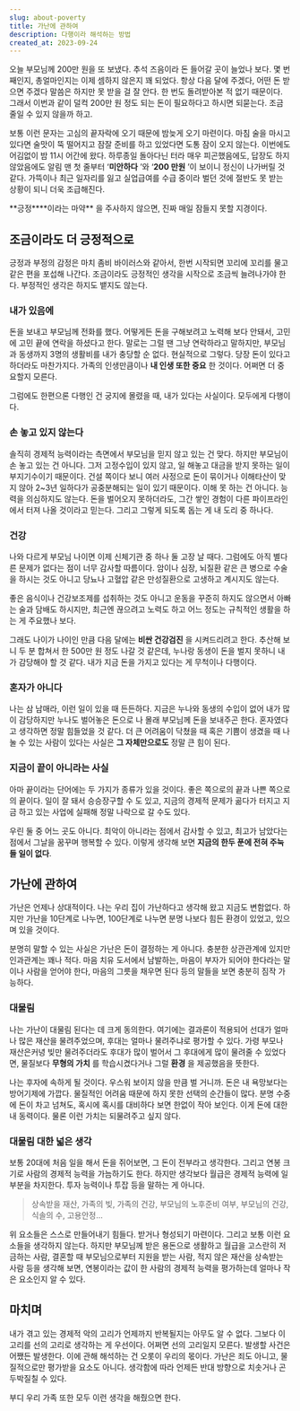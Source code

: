 ```yaml
---
slug: about-poverty
title: 가난에 관하여
description: 다행이라 해석하는 방법
created_at: 2023-09-24
---
```


오늘 부모님께 200만 원을 또 보냈다. 추석 즈음이라 돈 들어갈 곳이 늘었나 보다. 몇 번째인지, 총얼마인지는 이제 셈하지 않은지 꽤
되었다. 항상 다음 달에 주겠다, 어떤 돈 받으면 주겠다 말씀은 하지만 못 받을 걸 잘 안다. 한 번도 돌려받아본 적 없기 때문이다. 그래서
이번과 같이 덜컥 200만 원 정도 되는 돈이 필요하다고 하시면 되묻는다. 조금 줄일 수 있지 않을까 하고.

보통 이런 문자는 고심의 끝자락에 오기 때문에 밤늦게 오기 마련이다. 마침 술을 마시고 있다면 술맛이 뚝 떨어지고 잠잘 준비를 하고 있었다면
도통 잠이 오지 않는다. 이번에도 어김없이 밤 11시 어간에 왔다. 하루종일 돌아다닌 터라 매우 피곤했음에도, 답장도 하지 않았음에도 알림
맨 첫 줄부터 ‘**미안하다** ’와 ‘**200 만원** ’이 보이니 정신이 나가버릴 것 같다. 가뜩이나 최근 일자리를 잃고 실업급여를
수급 중이라 벌던 것에 절반도 못 받는 상황이 되니 더욱 조급해진다.

**긍정\*\***이라는 마약\*\* 을 주사하지 않으면, 진짜 매일 잠들지 못할 지경이다.

## 조금이라도 더 긍정적으로

긍정과 부정의 감정은 마치 좀비 바이러스와 같아서, 한번 시작되면 꼬리에 꼬리를 물고 같은 편을 포섭해 나간다. 조금이라도 긍정적인 생각을
시작으로 조금씩 늘려나가야 한다. 부정적인 생각은 하지도 뱉지도 않는다.

### 내가 있음에

돈을 보내고 부모님께 전화를 했다. 어떻게든 돈을 구해보려고 노력해 보다 안돼서, 고민에 고민 끝에 연락을 하셨다고 한다. 말로는 그럴 땐
그냥 연락하라고 말하지만, 부모님과 동생까지 3명의 생활비를 내가 충당할 순 없다. 현실적으로 그렇다. 당장 돈이 있다고 하더라도
마찬가지다. 가족의 인생만큼이나 **내 인생 또한 중요** 한 것이다. 어쩌면 더 중요할지 모른다.

그럼에도 한편으론 다행인 건 궁지에 몰렸을 때, 내가 있다는 사실이다. 모두에게 다행이다.

### 손 놓고 있지 않는다

솔직히 경제적 능력이라는 측면에서 부모님을 믿지 않고 있는 건 맞다. 하지만 부모님이 손 놓고 있는 건 아니다. 그저 고정수입이 있지 않고,
일 해놓고 대금을 받지 못하는 일이 부지기수이기 때문이다. 건설 쪽이다 보니 여러 사정으로 돈이 묶이거나 이해타산이 맞지 않아 2~3년
일하다가 공중분해되는 일이 있기 때문이다. 이해 못 하는 건 아니다. 능력을 의심하지도 않는다. 돈을 벌어오지 못하더라도, 그간 쌓인 경험이
다른 파이프라인에서 터져 나올 것이라고 믿는다. 그리고 그렇게 되도록 돕는 게 내 도리 중 하나다.

### 건강

나와 다르게 부모님 나이면 이제 신체기관 중 하나 둘 고장 날 때다. 그럼에도 아직 별다른 문제가 없다는 점이 너무 감사할 따름이다. 암이나
심장, 뇌질환 같은 큰 병으로 수술을 하시는 것도 아니고 당뇨나 고혈압 같은 만성질환으로 고생하고 계시지도 않는다.

좋은 음식이나 건강보조제를 섭취하는 것도 아니고 운동을 꾸준히 하지도 않으면서 아빠는 술과 담배도 하시지만, 최근엔 끊으려고 노력도 하고
어느 정도는 규칙적인 생활을 하는 게 주요했나 보다.

그래도 나이가 나이인 만큼 다음 달에는 **비싼 건강검진** 을 시켜드리려고 한다. 추산해 보니 두 분 합쳐서 한 500만 원 정도 나갈 것
같은데, 누나랑 동생이 돈을 벌지 못하니 내가 감당해야 할 것 같다. 내가 지금 돈을 가지고 있다는 게 무척이나 다행이다.

### 혼자가 아니다

나는 삼 남매라, 이런 일이 있을 때 든든하다. 지금은 누나와 동생의 수입이 없어 내가 많이 감당하지만 누나도 벌어놓은 돈으로 나 몰래
부모님께 돈을 보내주곤 한다. 혼자였다고 생각하면 정말 힘들었을 것 같다. 더 큰 어려움이 닥쳤을 때 혹은 기쁨이 생겼을 때 나눌 수 있는
사람이 있다는 사실은 **그 자체만으로도** 정말 큰 힘이 된다.

### 지금이 끝이 아니라는 사실

아마 끝이라는 단어에는 두 가지가 종류가 있을 것이다. 좋은 쪽으로의 끝과 나쁜 쪽으로의 끝이다. 일이 잘 돼서 승승장구할 수 도 있고,
지금의 경제적 문제가 곪다가 터지고 지금 하고 있는 사업에 실패해 정말 나락으로 갈 수도 있다.

우린 둘 중 어느 곳도 아니다. 최악이 아니라는 점에서 감사할 수 있고, 최고가 남았다는 점에서 그날을 꿈꾸며 행복할 수 있다. 이렇게
생각해 보면 **지금의 한두 푼에 전혀 주눅 들 일이 없다**.

## 가난에 관하여

가난은 언제나 상대적이다. 나는 우리 집이 가난하다고 생각해 왔고 지금도 변함없다. 하지만 가난을 10단계로 나누면, 100단계로 나누면
분명 나보다 힘든 환경이 있었고, 있으며 있을 것이다.

분명히 말할 수 있는 사실은 가난은 돈이 결정하는 게 아니다. 충분한 상관관계에 있지만 인과관계는 꽤나 적다. 마음 치유 도서에서 남발하는,
마음이 부자가 되어야 한다라는 말이나 사람을 얻어야 한다, 마음의 그릇을 채우면 된다 등의 말들을 보면 충분히 짐작 가능하다.

### 대물림

나는 가난이 대물림 된다는 데 크게 동의한다. 여기에는 결과론이 적용되어 선대가 얼마나 많은 재산을 물려주었으며, 후대는 얼마나 물려주냐로
평가할 수 있다. 가령 부모나 재산은커녕 빚만 물려주더라도 후대가 많이 벌어서 그 후대에게 많이 물려줄 수 있었다면, 물질보다 **무형의
가치** 를 학습시켰다거나 그럴 **환경** 을 제공했음을 뜻한다.

나는 후자에 속하게 될 것이다. 우스워 보이지 않을 만큼 벌 거니까. 돈은 내 욕망보다는 방어기제에 가깝다. 물질적인 어려움 때문에 하지
못한 선택의 순간들이 많다. 분명 수중에 돈이 차고 넘쳐도, 혹시에 혹시를 대비하다 보면 한없이 작아 보인다. 이게 돈에 대한 내 동력이다.
물론 이런 가치는 되물려주고 싶지 않다.

### 대물림 대한 넓은 생각

보통 20대에 처음 일을 해서 돈을 쥐어보면, 그 돈이 전부라고 생각한다. 그리고 연봉 크기로 사람의 경제적 능력을 가늠하기도 한다. 하지만
생각보다 월급은 경제적 능력에 일부분을 차지한다. 투자 능력이나 투잡 등을 말하는 게 아니다.

> 상속받을 재산, 가족의 빚, 가족의 건강, 부모님의 노후준비 여부, 부모님의 건강, 식솔의 수, 고용안정...

위 요소들은 스스로 만들어내기 힘들다. 받거나 형성되기 마련이다. 그리고 보통 이런 요소들을 생각하지 않는다. 하지만 부모님께 받은 용돈으로
생활하고 월급을 고스란히 저금하는 사람, 결혼할 때 부모님으로부터 지원을 받는 사람, 적지 않은 재산을 상속받는 사람 등을 생각해 보면,
연봉이라는 값이 한 사람의 경제적 능력을 평가하는데 얼마나 작은 요소인지 알 수 있다.

## 마치며

내가 겪고 있는 경제적 악의 고리가 언제까지 반복될지는 아무도 알 수 없다. 그보다 이 고리를 선의 고리로 생각하는 게 우선이다. 어쩌면
선의 고리일지 모른다. 발생할 사건은 어쨌든 발생한다. 이에 관해 해석하는 건 오롯이 우리의 몫이다. 가난은 죄도 아니고, 물질적으로만
평가받을 요소도 아니다. 생각함에 따라 언제든 반대 방향으로 치솟거나 곤두박질칠 수 있다.

부디 우리 가족 또한 모두 이런 생각을 해줬으면 한다.

